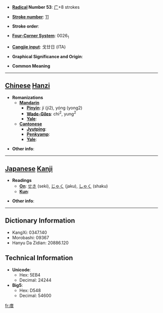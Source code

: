 * '''[[Wiktionary:Chinese radical index| Radical]] Number 53''': [[Wiktionary:Chinese radical index 广|广]]+8 strokes

* '''[[Wiktionary:Chinese total strokes index|Stroke number]]''': [[Wiktionary:Chinese total strokes index 11|11]]

* '''Stroke order''': 

* '''[[Wiktionary:Chinese four corner index|Four-Corner System]]''': 0026<sub>1</sub>

* '''[[Wiktionary:Chinese Cangjie index|Cangjie input]]''': 戈廿日 (ITA)

* '''Graphical Significance and Origin''': 

* '''Common Meaning'''

----

== [[Chinese]] [[Hanzi]] ==

* '''Romanizations'''
** '''[[Mandarin]]'''
*** '''[[Pinyin]]''': jí (ji2), yóng (yong2)
*** '''[[Wade-Giles]]''': chi<sup>2</sup>, yung<sup>2</sup>
*** '''[[Yale]]''': 
** '''[[Cantonese]]'''
*** '''[[Jyutping]]''':
*** '''[[Penkyamp]]''': 
*** '''[[Yale]]''': 

* '''Other info''': 

----

== [[Japanese]] [[Kanji]] ==

* '''Readings'''
** '''[[On]]''': [[せき]] (seki), [[じゃく]] (jaku), [[しゃく]] (shaku)
** '''[[Kun]]''': 

* '''Other info''':  

----

== Dictionary Information ==

* KangXi: 0347.140
* Morobashi: 09367
* Hanyu Da Zidian: 20886.120

== Technical Information ==

* '''Unicode''':
** Hex: 5EB4
** Decimal: 24244
* '''Big5''':
** Hex: D548
** Decimal: 54600

[[fr:庴]]